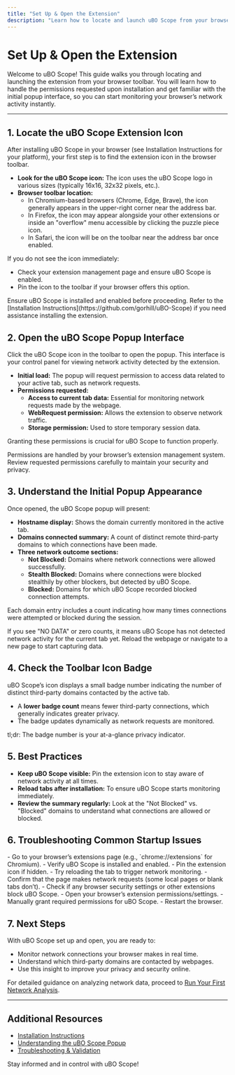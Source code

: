 ```yaml
---
title: "Set Up & Open the Extension"
description: "Learn how to locate and launch uBO Scope from your browser toolbar. Walk through the permissions requested and initial appearance, so you are immediately oriented and ready to monitor network activity."
---
```


# Set Up & Open the Extension

Welcome to uBO Scope! This guide walks you through locating and launching the extension from your browser toolbar. You will learn how to handle the permissions requested upon installation and get familiar with the initial popup interface, so you can start monitoring your browser’s network activity instantly.

---

## 1. Locate the uBO Scope Extension Icon

After installing uBO Scope in your browser (see Installation Instructions for your platform), your first step is to find the extension icon in the browser toolbar.

- **Look for the uBO Scope icon:** The icon uses the uBO Scope logo in various sizes (typically 16x16, 32x32 pixels, etc.).
- **Browser toolbar location:**
  - In Chromium-based browsers (Chrome, Edge, Brave), the icon generally appears in the upper-right corner near the address bar.
  - In Firefox, the icon may appear alongside your other extensions or inside an "overflow" menu accessible by clicking the puzzle piece icon.
  - In Safari, the icon will be on the toolbar near the address bar once enabled.

If you do not see the icon immediately:

- Check your extension management page and ensure uBO Scope is enabled.
- Pin the icon to the toolbar if your browser offers this option.

<Check>
Ensure uBO Scope is installed and enabled before proceeding. Refer to the [Installation Instructions](https://github.com/gorhill/uBO-Scope) if you need assistance installing the extension.
</Check>

## 2. Open the uBO Scope Popup Interface

Click the uBO Scope icon in the toolbar to open the popup. This interface is your control panel for viewing network activity detected by the extension.

- **Initial load:** The popup will request permission to access data related to your active tab, such as network requests.
- **Permissions requested:**
  - **Access to current tab data:** Essential for monitoring network requests made by the webpage.
  - **WebRequest permission:** Allows the extension to observe network traffic.
  - **Storage permission:** Used to store temporary session data.

Granting these permissions is crucial for uBO Scope to function properly.

<Tip>
Permissions are handled by your browser’s extension management system. Review requested permissions carefully to maintain your security and privacy.
</Tip>

## 3. Understand the Initial Popup Appearance

Once opened, the uBO Scope popup will present:

- **Hostname display:** Shows the domain currently monitored in the active tab.
- **Domains connected summary:** A count of distinct remote third-party domains to which connections have been made.
- **Three network outcome sections:**
  - **Not Blocked:** Domains where network connections were allowed successfully.
  - **Stealth Blocked:** Domains where connections were blocked stealthily by other blockers, but detected by uBO Scope.
  - **Blocked:** Domains for which uBO Scope recorded blocked connection attempts.

Each domain entry includes a count indicating how many times connections were attempted or blocked during the session.

<Note>
If you see "NO DATA" or zero counts, it means uBO Scope has not detected network activity for the current tab yet. Reload the webpage or navigate to a new page to start capturing data.
</Note>

## 4. Check the Toolbar Icon Badge

uBO Scope’s icon displays a small badge number indicating the number of distinct third-party domains contacted by the active tab.

- A **lower badge count** means fewer third-party connections, which generally indicates greater privacy.
- The badge updates dynamically as network requests are monitored.


tl;dr: The badge number is your at-a-glance privacy indicator.

## 5. Best Practices

- **Keep uBO Scope visible:** Pin the extension icon to stay aware of network activity at all times.
- **Reload tabs after installation:** To ensure uBO Scope starts monitoring immediately.
- **Review the summary regularly:** Look at the "Not Blocked" vs. "Blocked" domains to understand what connections are allowed or blocked.

## 6. Troubleshooting Common Startup Issues

<AccordionGroup title="Troubleshooting Set Up Issues">
<Accordion title="I don’t see the extension icon in my toolbar"> 
- Go to your browser’s extensions page (e.g., `chrome://extensions` for Chromium).
- Verify uBO Scope is installed and enabled.
- Pin the extension icon if hidden.
</Accordion>
<Accordion title="Popup shows 'NO DATA' even after loading a webpage">
- Try reloading the tab to trigger network monitoring.
- Confirm that the page makes network requests (some local pages or blank tabs don’t).
- Check if any browser security settings or other extensions block uBO Scope.
</Accordion>
<Accordion title="Permissions prompt didn’t appear or was declined">
- Open your browser’s extension permissions/settings.
- Manually grant required permissions for uBO Scope.
- Restart the browser.
</Accordion>
</AccordionGroup>

## 7. Next Steps

With uBO Scope set up and open, you are ready to:

- Monitor network connections your browser makes in real time.
- Understand which third-party domains are contacted by webpages.
- Use this insight to improve your privacy and security online.

For detailed guidance on analyzing network data, proceed to [Run Your First Network Analysis](/getting-started/configuration-first-use/running-your-first-check).

---

## Additional Resources

- [Installation Instructions](https://github.com/gorhill/uBO-Scope/blob/main/README.md#install)
- [Understanding the uBO Scope Popup](https://github.com/gorhill/uBO-Scope/blob/main/guides/getting-started/understanding-the-popup.mdx)
- [Troubleshooting & Validation](https://github.com/gorhill/uBO-Scope/blob/main/getting-started/configuration-first-use/quick-troubleshooting.mdx)

Stay informed and in control with uBO Scope!